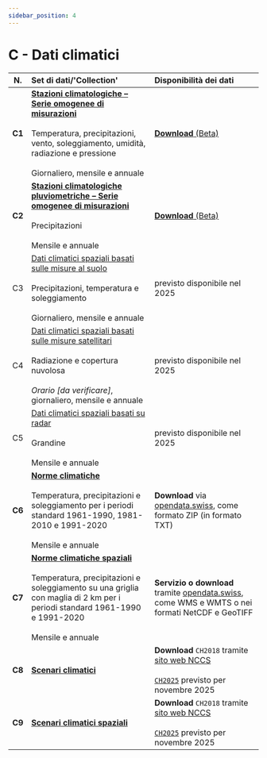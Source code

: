 ```yaml
---
sidebar_position: 4
---
```


# C - Dati climatici

| N.     | Set di dati/'Collection' | Disponibilità dei dati |
|:------:|:---------|:---------|
| **C1** | [**Stazioni climatologiche – Serie omogenee di misurazioni**](/c-climate-data/c1-climate-stations_homogeneous) <br></br> Temperatura, precipitazioni, vento, soleggiamento, umidità, radiazione e pressione <br></br> Giornaliero, mensile e annuale | [**Download** (Beta)](https://opendatadocs.meteoswiss.ch/c-climate-data/c1-climate-stations_homogeneous#data-download) |
| **C2** | [**Stazioni climatologiche pluviometriche – Serie omogenee di misurazioni**](https://opendatadocs.meteoswiss.ch/c-climate-data/c2-climate-percipitation-stations_homogeneous) <br></br> Precipitazioni <br></br> Mensile e annuale | [**Download** (Beta)](/c-climate-data/c2-climate-percipitation-stations_homogeneous#data-download) |
| C3 | [Dati climatici spaziali basati sulle misure al suolo](/c-climate-data/c3-ground-based-climate-data) <br></br> Precipitazioni, temperatura e soleggiamento <br></br> Giornaliero, mensile e annuale | previsto disponibile nel 2025 |
| C4 | [Dati climatici spaziali basati sulle misure satellitari](/c-climate-data/c4-satellite-based-climate-data) <br></br> Radiazione e copertura nuvolosa <br></br> *Orario [da verificare]*, giornaliero, mensile e annuale | previsto disponibile nel 2025 |
| C5 | [Dati climatici spaziali basati su radar](/c-climate-data/c5-radar-based-climate-data) <br></br> Grandine <br></br> Mensile e annuale | previsto disponibile nel 2025 |
| **C6** | [**Norme climatiche**](/c-climate-data/c6-climate-normals) <br></br> Temperatura, precipitazioni e soleggiamento per i periodi standard 1961-1990, 1981-2010 e 1991-2020 <br></br> Mensile e annuale | **Download** via [opendata.swiss](https://opendata.swiss/it/dataset/klimanormwerte), come formato ZIP (in formato TXT) |
| **C7** | [**Norme climatiche spaziali**](c-climate-data/c7-spatial-climate-normals) <br></br> Temperatura, precipitazioni e soleggiamento su una griglia con maglia di 2 km per i periodi standard 1961-1990 e 1991-2020 <br></br> Mensile e annuale | **Servizio o download** tramite [opendata.swiss](https://opendata.swiss/it/dataset?q=Klimanormwerte&sort=score%20desc%2C%20metadata_modified%20desc&res_format=SERVICE), come WMS e WMTS o nei formati NetCDF e GeoTIFF |
| **C8** | [**Scenari climatici**](/c-climate-data/c8-climate-scenarios) | **Download** `CH2018` tramite [sito web NCCS](https://www.nccs.admin.ch/nccs/it/home/cambiamenti-climatici-e-impatti/scenari-climatici-per-la-svizzera.html) <br></br> [`CH2025`](https://www.meteosvizzera.admin.ch/chi-siamo/ricerca-e-collaborazioni/progetti/2023/clima-ch2025.html) previsto per novembre 2025 |
| **C9** | [**Scenari climatici spaziali**](/c-climate-data/c9-spatial-climate-scenarios) | **Download** `CH2018` tramite [sito web NCCS](https://www.nccs.admin.ch/nccs/it/home/cambiamenti-climatici-e-impatti/scenari-climatici-per-la-svizzera.html) <br></br> [`CH2025`](https://www.meteosvizzera.admin.ch/chi-siamo/ricerca-e-collaborazioni/progetti/2023/clima-ch2025.html) previsto per novembre 2025 |
